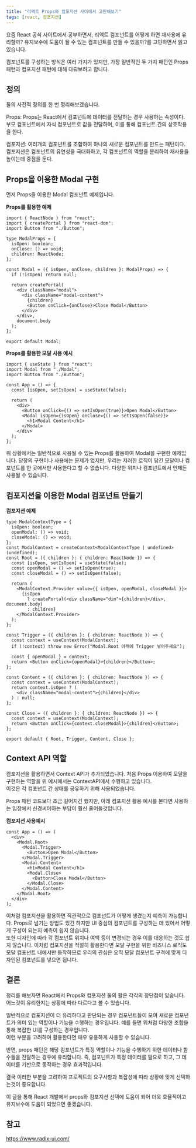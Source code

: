 ```yaml
---
title: "리액트 Props와 컴포지션 사이에서 고민해보기"
tags: [react, 컴포지션]
---
```


요즘 React 공식 사이트에서 공부하면서, 리액트 컴포넌트를 어떻게 하면 재사용에 유리할까? 유지보수에 도움이 될 수 있는 컴포넌트를 만들 수 있을까?를 고민하면서 읽고 있습니다. <br />

컴포넌트를 구성하는 방식은 여러 가지가 있지만, 가장 일반적인 두 가지 패턴인 Props 패턴과 컴포지션 패턴에 대해 다뤄보려고 합니다. <br />

## 정의

둘의 사전적 정의를 한 번 정리해보겠습니다. <br />

Props: Props는 React에서 컴포넌트에 데이터를 전달하는 경우 사용하는 속성이다. 부모 컴포넌트에서 자식 컴포넌트로 값을 전달하며, 이를 통해 컴포넌트 간의 상호작용을 한다. <br />

컴포지션: 여러개의 컴포넌트를 조합하여 하나의 새로운 컴포넌트를 만드는 패턴이다. 컴포지션은 컴포넌트의 유연성을 극대화하고, 각 컴포넌트의 역할을 분리하여 재사용을 높이는데 중점을 둔다. <br />

## Props을 이용한 Modal 구현

먼저 Props을 이용한 Modal 컴포넌트 예제입니다.

**Props를 활용한 예제**

```tsx
import { ReactNode } from "react";
import { createPortal } from "react-dom";
import Button from "./Button";

type ModalProps = {
  isOpen: boolean;
  onClose: () => void;
  children: ReactNode;
};

const Modal = ({ isOpen, onClose, children }: ModalProps) => {
  if (!isOpen) return null;

  return createPortal(
    <div className="modal">
      <div className="modal-content">
        {children}
        <Button onClick={onClose}>Close Modal</Button>
      </div>
    </div>,
    document.body
  );
};

export default Modal;
```

**Props를 활용한 모달 사용 예시**

```tsx
import { useState } from "react";
import Modal from "./Modal";
import Button from "./Button";

const App = () => {
  const [isOpen, setIsOpen] = useState(false);

  return (
    <div>
      <Button onClick={() => setIsOpen(true)}>Open Modal</Button>
      <Modal isOpen={isOpen} onClose={() => setIsOpen(false)}>
        <h1>Modal Content</h1>
      </Modal>
    </div>
  );
};
```

위 상황에서는 일반적으로 사용될 수 있는 Props를 활용하여 Modal을 구현한 예제입니다. 당장의 구현이나 사용에는 문제가 없지만, 우리는 저러한 로직이 담긴 모달이나 컴포넌트를 한 곳에서만 사용한다고 할 수 없습니다. 다양한 위치나 컴포넌트에서 언제든 사용될 수 있습니다. <br />

## 컴포지션을 이용한 Modal 컴포넌트 만들기

**컴포지션 예제**

```tsx
type ModalContextType = {
  isOpen: boolean;
  openModal: () => void;
  closeModal: () => void;
};
const ModalContext = createContext<ModalContextType | undefined>(undefined);
const Root = ({ children }: { children: ReactNode }) => {
  const [isOpen, setIsOpen] = useState(false);
  const openModal = () => setIsOpen(true);
  const closeModal = () => setIsOpen(false);

  return (
    <ModalContext.Provider value={{ isOpen, openModal, closeModal }}>
      {isOpen
        ? createPortal(<div className="dim">{children}</div>, document.body)
        : children}
    </ModalContext.Provider>
  );
};

const Trigger = ({ children }: { children: ReactNode }) => {
  const context = useContext(ModalContext);
  if (!context) throw new Error("Modal.Root 아래에 Trigger 넣어주세요");

  const { openModal } = context;
  return <Button onClick={openModal}>{children}</Button>;
};

const Content = ({ children }: { children: ReactNode }) => {
  const context = useContext(ModalContext);
  return context.isOpen ? (
    <div className="modal-content">{children}</div>
  ) : null;
};

const Close = ({ children }: { children: ReactNode }) => {
  const context = useContext(ModalContext);
  return <Button onClick={context.closeModal}>{children}</Button>;
};

export default { Root, Trigger, Content, Close };
```

## Context API 역할

컴포지션을 활용하면서 Context API가 추가되었습니다. 처음 Props 이용하여 모달을 구현하는 역할을 위 예시에서는 ContextAPI에서 수행하고 있습니다. <br />
이것은 각 컴포넌트 간 상태를 공유하기 위해 사용되었습니다.

Props 패턴 코드보다 조금 길어지긴 했지만, 아래 컴포지션 활용 예시를 본다면 사용하는 입장에서 신경써야하는 부담이 훨신 줄어들것입니다.

**컴포지션 사용예시**

```tsx
const App = () => (
  <div>
    <Modal.Root>
      <Modal.Trigger>
        <Button>Open Modal</Button>
      </Modal.Trigger>
      <Modal.Content>
        <h1>Modal Content</h1>
        <Modal.Close>
          <Button>Close Modal</Button>
        </Modal.Close>
      </Modal.Content>
    </Modal.Root>
  </div>
);
```

이처럼 컴포지션을 활용하면 직관적으로 컴포넌트가 어떻게 생겼는지 예측이 가능합니다. Props로 넘기는 방법도 있긴 하지만 UI 중심의 컴포넌트를 구성하는 데 있어서 어떻게 구성이 되는지 예측이 쉽지 않습니다. <br />
또한 디자인에 따라 각 컴포넌트 위치나 여백 등이 변경되는 경우 이를 대응하는 것도 쉽지 않습니다. 이처럼 컴포지션을 적절히 활용한다면 모달 구현을 위한 비즈니스 로직도 모달 컴포넌트 내에서만 동작하므로 우리의 관심은 오직 모달 컴포넌트 규격에 맞게 디자인된 컴포넌트를 넣으면 됩니다.

## 결론

정리를 해보자면 React에서 Props와 컴포지션 둘의 활은 각각의 장단점이 있습니다. 어느것이 유리한지는 상황에 따라 다르다고 볼 수 있습니다.

일반적으로 컴포지션이 더 유리하다고 판단되는 경우 컴포넌트들이 모여 새로운 컴포넌트가 의미 있는 역할이나 기능을 수행하는 경우입니다. 예를 들면 위처럼 다양한 조합을 통해 복잡한 UI를 구성하는 경우입니다.<br />
이런 부분을 고려하여 활용한다면 매우 유용하게 사용할 수 있습니다.

반면, props 패턴은 해당 컴포넌트가 특정 역할이나 기능을 수행하기 위한 데이터나 함수들을 전달하는 경우에 유리합니다. 즉, 컴포넌트가 특정 데이터를 필요로 하고, 그 데이터를 기반으로 동작하는 경우 효과적입니다.

결국 이러한 부분을 고려하여 프로젝트의 요구사항과 복잡성에 따라 상황에 맞게 선택하는것이 중요합니다.

이 글을 통해 React 개발에서 props와 컴포지션 선택에 도움이 되어 더욱 효율적이고 유지보수에 도움이 되었으면 좋겠습니다.

## 참고

https://www.radix-ui.com/
